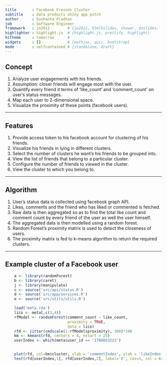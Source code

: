 ```yaml
---
title       : Facebook Freinds Cluster
subtitle    : data products shiny app pitch
author      : Sushanta Pradhan
job         : Software Engineer
framework   : io2012        # {io2012, html5slides, shower, dzslides, ...}
highlighter : highlight.js  # {highlight.js, prettify, highlight}
hitheme     : tomorrow      # 
widgets     : []            # {mathjax, quiz, bootstrap}
mode        : selfcontained # {standalone, draft}
---
```


## Concept
1. Analyze user engagements with his friends.
2. Assumption: closer friends will engage most with the user.
3. Quantify every friend it terms of 'like_count' and 'comment_count' on user's status messages.
4. Map each user to 2-dimensional space.
5. Visualize the proximity of these points (facebook users).

---

## Features
1. Provide access token to his facebook account for clustering of his friends.
2. Visualize his friends in lying in different clusters.
3. Select the number of clusters he want's his friends to be grouped into.
4. View the list of friends that belong to a particular cluster.
5. Configure the number of friends to viewed in the cluster.
6. View the cluster to which you belong to.

---

## Algorithm

1. User's status data is collected using facebook graph API.
3. Likes, comments and the friend who has liked or commented is fetched.
4. Raw data is then aggregated so as to find the total like count and comment count by every friend of the user as well the user himself.
5. The aggregated data is then modelled using a random forest.
6. Random Forest's proximity matrix is used to detect the closeness of users.
7. The proximity matrix is fed to k-means algorithm to return the required clusters.

---

## Example cluster of a Facebook user
```r
    a <- library(randomForest)
    b <- library(caret)
    j <- library(manipulate)
    c <- source('src/api/status.R')
    d <- source('src/app/services.R')
    e <- source('src/utils/utils.R')
```
```r
    load('meta.rda')
    lico <- meta[,c(3,4)]
    rfModel <- randomForest(comment_count ~ like_count,
                            proximity = TRUE,
                            data = lico)
    rfd <- jitter(cmdscale(1-rfModel$proximity), 300)*100
    km <- kmeans(rfd, centers = 4, nstart = 25)
    userIndex <- which(meta$user_id == '1786663222')
    

```
```r
    plot(rfd, col=km$cluster, xlab = 'commentIndex', ylab = 'likeIndex')
    text(rfd[userIndex,1], rfd[userIndex,2], label='X', cex=3, col = 624)
```

